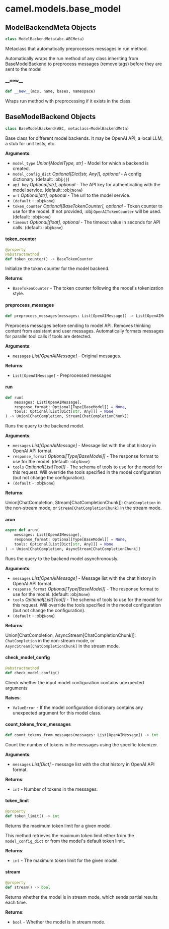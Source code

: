 <a id="camel.models.base_model"></a>

# camel.models.base\_model

<a id="camel.models.base_model.ModelBackendMeta"></a>

## ModelBackendMeta Objects

```python
class ModelBackendMeta(abc.ABCMeta)
```

Metaclass that automatically preprocesses messages in run method.

Automatically wraps the run method of any class inheriting from
BaseModelBackend to preprocess messages (remove <think> tags) before they
are sent to the model.

<a id="camel.models.base_model.ModelBackendMeta.__new__"></a>

#### \_\_new\_\_

```python
def __new__(mcs, name, bases, namespace)
```

Wraps run method with preprocessing if it exists in the class.

<a id="camel.models.base_model.BaseModelBackend"></a>

## BaseModelBackend Objects

```python
class BaseModelBackend(ABC, metaclass=ModelBackendMeta)
```

Base class for different model backends.
It may be OpenAI API, a local LLM, a stub for unit tests, etc.

**Arguments**:

- `model_type` _Union[ModelType, str]_ - Model for which a backend is
  created.
- `model_config_dict` _Optional[Dict[str, Any]], optional_ - A config
  dictionary. (default: :obj:`{}`)
- `api_key` _Optional[str], optional_ - The API key for authenticating
  with the model service. (default: :obj:`None`)
- `url` _Optional[str], optional_ - The url to the model service.
- `(default` - :obj:`None`)
- `token_counter` _Optional[BaseTokenCounter], optional_ - Token
  counter to use for the model. If not provided,
  :obj:`OpenAITokenCounter` will be used. (default: :obj:`None`)
- `timeout` _Optional[float], optional_ - The timeout value in seconds for
  API calls. (default: :obj:`None`)

<a id="camel.models.base_model.BaseModelBackend.token_counter"></a>

#### token\_counter

```python
@property
@abstractmethod
def token_counter() -> BaseTokenCounter
```

Initialize the token counter for the model backend.

**Returns**:

- `BaseTokenCounter` - The token counter following the model's
  tokenization style.

<a id="camel.models.base_model.BaseModelBackend.preprocess_messages"></a>

#### preprocess\_messages

```python
def preprocess_messages(messages: List[OpenAIMessage]) -> List[OpenAIMessage]
```

Preprocess messages before sending to model API.
Removes thinking content from assistant and user messages.
Automatically formats messages for parallel tool calls if tools are
detected.

**Arguments**:

- `messages` _List[OpenAIMessage]_ - Original messages.
  

**Returns**:

- `List[OpenAIMessage]` - Preprocessed messages

<a id="camel.models.base_model.BaseModelBackend.run"></a>

#### run

```python
def run(
    messages: List[OpenAIMessage],
    response_format: Optional[Type[BaseModel]] = None,
    tools: Optional[List[Dict[str, Any]]] = None
) -> Union[ChatCompletion, Stream[ChatCompletionChunk]]
```

Runs the query to the backend model.

**Arguments**:

- `messages` _List[OpenAIMessage]_ - Message list with the chat history
  in OpenAI API format.
- `response_format` _Optional[Type[BaseModel]]_ - The response format
  to use for the model. (default: :obj:`None`)
- `tools` _Optional[List[Tool]]_ - The schema of tools to use for the
  model for this request. Will override the tools specified in
  the model configuration (but not change the configuration).
- `(default` - :obj:`None`)
  

**Returns**:

  Union[ChatCompletion, Stream[ChatCompletionChunk]]:
  `ChatCompletion` in the non-stream mode, or
  `Stream[ChatCompletionChunk]` in the stream mode.

<a id="camel.models.base_model.BaseModelBackend.arun"></a>

#### arun

```python
async def arun(
    messages: List[OpenAIMessage],
    response_format: Optional[Type[BaseModel]] = None,
    tools: Optional[List[Dict[str, Any]]] = None
) -> Union[ChatCompletion, AsyncStream[ChatCompletionChunk]]
```

Runs the query to the backend model asynchronously.

**Arguments**:

- `messages` _List[OpenAIMessage]_ - Message list with the chat history
  in OpenAI API format.
- `response_format` _Optional[Type[BaseModel]]_ - The response format
  to use for the model. (default: :obj:`None`)
- `tools` _Optional[List[Tool]]_ - The schema of tools to use for the
  model for this request. Will override the tools specified in
  the model configuration (but not change the configuration).
- `(default` - :obj:`None`)
  

**Returns**:

  Union[ChatCompletion, AsyncStream[ChatCompletionChunk]]:
  `ChatCompletion` in the non-stream mode, or
  `AsyncStream[ChatCompletionChunk]` in the stream mode.

<a id="camel.models.base_model.BaseModelBackend.check_model_config"></a>

#### check\_model\_config

```python
@abstractmethod
def check_model_config()
```

Check whether the input model configuration contains unexpected
arguments

**Raises**:

- `ValueError` - If the model configuration dictionary contains any
  unexpected argument for this model class.

<a id="camel.models.base_model.BaseModelBackend.count_tokens_from_messages"></a>

#### count\_tokens\_from\_messages

```python
def count_tokens_from_messages(messages: List[OpenAIMessage]) -> int
```

Count the number of tokens in the messages using the specific
tokenizer.

**Arguments**:

- `messages` _List[Dict]_ - message list with the chat history
  in OpenAI API format.
  

**Returns**:

- `int` - Number of tokens in the messages.

<a id="camel.models.base_model.BaseModelBackend.token_limit"></a>

#### token\_limit

```python
@property
def token_limit() -> int
```

Returns the maximum token limit for a given model.

This method retrieves the maximum token limit either from the
`model_config_dict` or from the model's default token limit.

**Returns**:

- `int` - The maximum token limit for the given model.

<a id="camel.models.base_model.BaseModelBackend.stream"></a>

#### stream

```python
@property
def stream() -> bool
```

Returns whether the model is in stream mode, which sends partial
results each time.

**Returns**:

- `bool` - Whether the model is in stream mode.

